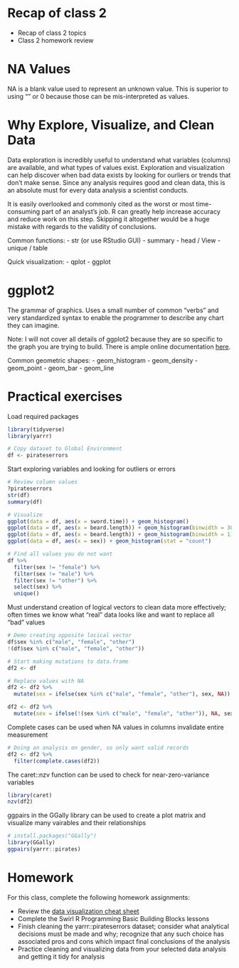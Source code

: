 # Recap of class 2

- Recap of class 2 topics
- Class 2 homework review

# NA Values

NA is a blank value used to represent an unknown value. This is superior to using "" or 0 because those can be mis-interpreted as values.

# Why Explore, Visualize, and Clean Data

Data exploration is incredibly useful to understand what variables (columns) are available, and what types of values exist. Exploration and visualization can help discover when bad data exists by looking for ourliers or trends that don't make sense. Since any analysis requires good and clean data, this is an absolute must for every data analysis a scientist conducts.

It is easily overlooked and commonly cited as the worst or most time-consuming part of an analyst's job. R can greatly help increase accuracy and reduce work on this step. Skipping it altogether would be a huge mistake with regards to the validity of conclusions.

Common functions:
- str (or use RStudio GUI)
- summary
- head / View
- unique / table

Quick visualization:
- qplot
- ggplot

# ggplot2

The grammar of graphics. Uses a small number of common "verbs" and very standardized syntax to enable the programmer to describe any chart they can imagine.

Note: I will not cover all details of ggplot2 because they are so specific to the graph you are trying to build. There is ample online documentation [here](http://ggplot2.tidyverse.org/reference/).

Common geometric shapes:
- geom_histogram
- geom_density
- geom_point
- geom_bar
- geom_line

# Practical exercises

Load required packages

```r
library(tidyverse)
library(yarrr)

# Copy dataset to Global Environment
df <- pirateserrors
```

Start exploring variables and looking for outliers or errors

```r
# Review column values
?pirateserrors
str(df)
summary(df)

# Visualize
ggplot(data = df, aes(x = sword.time)) + geom_histogram()
ggplot(data = df, aes(x = beard.length)) + geom_histogram(binwidth = 30)
ggplot(data = df, aes(x = beard.length)) + geom_histogram(binwidth = 1)
ggplot(data = df, aes(x = sex)) + geom_histogram(stat = "count")

# Find all values you do not want
df %>%
  filter(sex != "female") %>%
  filter(sex != "male") %>%
  filter(sex != "other") %>%
  select(sex) %>%
  unique()
```

Must understand creation of logical vectors to clean data more effectively; often times we know what "real" data looks like and want to replace all "bad" values

```r
# Demo creating opposite locical vector
df$sex %in% c("male", "female", "other")
!(df$sex %in% c("male", "female", "other"))

# Start making mutations to data.frame
df2 <- df

# Replace values with NA
df2 <- df2 %>%
  mutate(sex = ifelse(sex %in% c("male", "female", "other"), sex, NA))

df2 <- df2 %>%
  mutate(sex = ifelse(!(sex %in% c("male", "female", "other")), NA, sex))
``` 

Complete cases can be used when NA values in columns invalidate entire measurement

```r
# Doing an analysis on gender, so only want valid records
df2 <- df2 %>%
  filter(complete.cases(df2))
``` 

The caret::nzv function can be used to check for near-zero-variance variables

```r
library(caret)
nzv(df2)
```

ggpairs in the GGally library can be used to create a plot matrix and visualize many vairables and their relationships

```r
# install.packages("GGally")
library(GGally)
ggpairs(yarrr::pirates)
```

# Homework

For this class, complete the following homework assignments:

- Review the [data visualization cheat sheet](https://www.rstudio.com/resources/cheatsheets/)
- Complete the Swirl R Programming Basic Building Blocks lessons
- Finish cleaning the yarrr::pirateserrors dataset; consider what analytical decisions must be made and why; recognize that any such choice has associated pros and cons which impact final conclusions of the analysis
- Practice cleaning and visualizing data from your selected data analysis and getting it tidy for analysis
